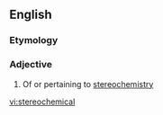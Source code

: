 ==English==

===Etymology===
{{prefix|en|stereo|chemical}}

===Adjective===
{{en-adj|-}}

# Of or pertaining to [[stereochemistry]]

[[vi:stereochemical]]